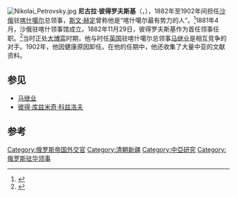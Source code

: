 [[File:Nikolai_Petrovsky.jpg|thumb]]
'''尼古拉·彼得罗夫斯基'''（{{lang-ru|Николай Фёдорович Петровский}}，{{bd|1837年||1908年}}），1882年至1902年间担任[[俄罗斯帝国|沙俄]]驻[[喀什噶尔|喀什噶尔]]总领事，[[斯文·赫定|斯文·赫定]]曾称他是“喀什噶尔最有势力的人”。<ref>{{cite web|url=http://www.tianshannet.com.cn/special/gzkslcqgz/2009-06/23/content_4308935.htm|title=杨镰：《外交官夫人与喀什噶尔情结》代序|publisher=新疆天山网|accessdate=2010-05-07}}</ref>1881年4月，沙俄驻喀什领事馆成立。1882年11月29日，彼得罗夫斯基作为首任领事任职。<ref>{{cite web|url=http://www.kashi.gov.cn/Infomation/History/200705/2634.htm|title=沙俄驻喀什噶尔领事馆|publisher=喀什政府信息网|accessdate=2010-05-07|deadurl=yes|archiveurl=https://web.archive.org/web/20071104023016/http://www.kashi.gov.cn/Infomation/History/200705/2634.htm|archivedate=2007-11-04}}</ref>当时正处[[大博弈|大博弈]]时期，他与时任[[英国|英国]]驻喀什噶尔总领事[[马继业|马继业]]是相互竞争的对手。1902年，他因健康原因卸任。在他的任期中，他还收集了大量中亚的文献资料。

== 参见 ==
* [[马继业|马继业]]
* [[彼得·库兹米奇·科兹洛夫|彼得·库兹米奇·科兹洛夫]]

== 参考 ==
{{reflist}}

{{俄罗斯人物小作品}}

[[Category:俄罗斯帝国外交官|Category:俄罗斯帝国外交官]]
[[Category:清朝新疆|Category:清朝新疆]]
[[Category:中亞研究|Category:中亞研究]]
[[Category:俄罗斯驻华领事|Category:俄罗斯驻华领事]]